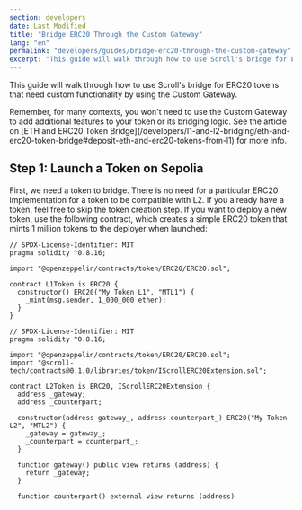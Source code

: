 ```yaml
---
section: developers
date: Last Modified
title: "Bridge ERC20 Through the Custom Gateway"
lang: "en"
permalink: "developers/guides/bridge-erc20-through-the-custom-gateway"
excerpt: "This guide will walk through how to use Scroll's bridge for ERC20 tokens that need custom functionality using the Custom Gateway."
---
```



This guide will walk through how to use Scroll's bridge for ERC20 tokens that need custom functionality by using the Custom Gateway.

<Aside type="tip" title="Do you need custom logic?">
  Remember, for many contexts, you won't need to use the Custom Gateway to add additional features to your token or its bridging logic. See the article on [ETH and ERC20 Token Bridge](/developers/l1-and-l2-bridging/eth-and-erc20-token-bridge#deposit-eth-and-erc20-tokens-from-l1) for more info.
</Aside>

## Step 1: Launch a Token on Sepolia

First, we need a token to bridge. There is no need for a particular ERC20 implementation for a token to be compatible with L2. If you already have a token, feel free to skip the token creation step. If you want to deploy a new token, use the following contract, which creates a simple ERC20 token that mints 1 million tokens to the deployer when launched:

```solidity
// SPDX-License-Identifier: MIT
pragma solidity ^0.8.16;

import "@openzeppelin/contracts/token/ERC20/ERC20.sol";

contract L1Token is ERC20 {
  constructor() ERC20("My Token L1", "MTL1") {
    _mint(msg.sender, 1_000_000 ether);
  }
}

// SPDX-License-Identifier: MIT
pragma solidity ^0.8.16;

import "@openzeppelin/contracts/token/ERC20/ERC20.sol";
import "@scroll-tech/contracts@0.1.0/libraries/token/IScrollERC20Extension.sol";

contract L2Token is ERC20, IScrollERC20Extension {
  address _gateway;
  address _counterpart;

  constructor(address gateway_, address counterpart_) ERC20("My Token L2", "MTL2") {
    _gateway = gateway_;
    _counterpart = counterpart_;
  }

  function gateway() public view returns (address) {
    return _gateway;
  }

  function counterpart() external view returns (address)